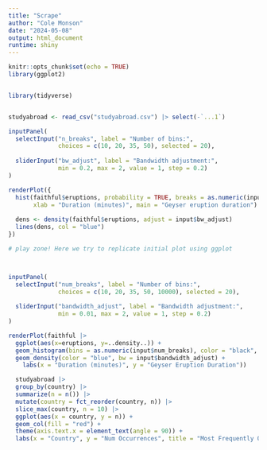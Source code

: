 ```yaml
---
title: "Scrape"
author: "Cole Monson"
date: "2024-05-08"
output: html_document
runtime: shiny
---
```


```r
knitr::opts_chunk$set(echo = TRUE)
library(ggplot2)


library(tidyverse)


studyabroad <- read_csv("studyabroad.csv") |> select(-`...1`)

```

```r
inputPanel(
  selectInput("n_breaks", label = "Number of bins:",
              choices = c(10, 20, 35, 50), selected = 20),
  
  sliderInput("bw_adjust", label = "Bandwidth adjustment:",
              min = 0.2, max = 2, value = 1, step = 0.2)
)

renderPlot({
  hist(faithful$eruptions, probability = TRUE, breaks = as.numeric(input$n_breaks),
       xlab = "Duration (minutes)", main = "Geyser eruption duration")
  
  dens <- density(faithful$eruptions, adjust = input$bw_adjust)
  lines(dens, col = "blue")
})
```

```r
# play zone! Here we try to replicate initial plot using ggplot




```

```r
inputPanel(
  selectInput("num_breaks", label = "Number of bins:",
              choices = c(10, 20, 35, 50, 10000), selected = 20),
  
  sliderInput("bandwidth_adjust", label = "Bandwidth adjustment:",
              min = 0.01, max = 2, value = 1, step = 0.2)
)

renderPlot(faithful |>
  ggplot(aes(x=eruptions, y=..density..)) +
  geom_histogram(bins = as.numeric(input$num_breaks), color = "black", fill = "gray") +
  geom_density(color = "blue", bw = input$bandwidth_adjust) +
    labs(x = "Duration (minutes)", y = "Geyser Eruption Duration"))
```

```r

  studyabroad |>
  group_by(country) |>
  summarize(n = n()) |>
  mutate(country = fct_reorder(country, n)) |>
  slice_max(country, n = 10) |>
  ggplot(aes(x = country, y = n)) +
  geom_col(fill = "red") +
  theme(axis.text.x = element_text(angle = 90)) +
  labs(x = "Country", y = "Num Occurrences", title = "Most Frequently Offered Destinations")

```


